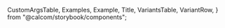 
  CustomArgsTable,
  Examples,
  Example,
  Title,
  VariantsTable,
  VariantRow,
} from "@calcom/storybook/components";


<Meta title="UI/Form/TimezoneSelect" component={TimezoneSelect} />

<Title title="TimezoneSelect" suffix="Brief" subtitle="Version 1.0 — Last Update: 25 Aug 2023" />

## Definition

The `TimezoneSelect` component is used to display timezone options.

## Structure

The `TimezoneSelect` component can be used to display timezone options.

<CustomArgsTable of={TimezoneSelect} />

## Examples

<Examples title="TimezoneSelect">
  <Example title="Default">
    <StorybookTrpcProvider>
      <TimezoneSelect value="Africa/Douala" />
    </StorybookTrpcProvider>
  </Example>
  <Example title="Disabled">
    <StorybookTrpcProvider>
      <TimezoneSelect value="Africa/Douala" isDisabled />
    </StorybookTrpcProvider>
  </Example>
</Examples>

## TimezoneSelect Story

<Canvas>
  <Story
    name="TimezoneSelect"
    args={{
      className: "mt-24",
      value: "Africa/Douala",
      variant: "default",
      isDisabled: false,
      timezones: {
        "Timezone 1": "City 1",
        "Timezone 2": "City 2",
        "Timezone 3": "City 3",
      },
      isLoading: false,
    }}
    argTypes={{
      value: {
        control: { disable: true },
      },
      variant: {
        control: {
          type: "inline-radio",
          options: ["default", "minimal"],
        },
      },
    }}>
    {(args) => (
      <VariantsTable titles={["Default"]} columnMinWidth={350}>
        <VariantRow>
          <StorybookTrpcProvider>
            <TimezoneSelect {...args} />
          </StorybookTrpcProvider>
        </VariantRow>
      </VariantsTable>
    )}
  </Story>
</Canvas>
